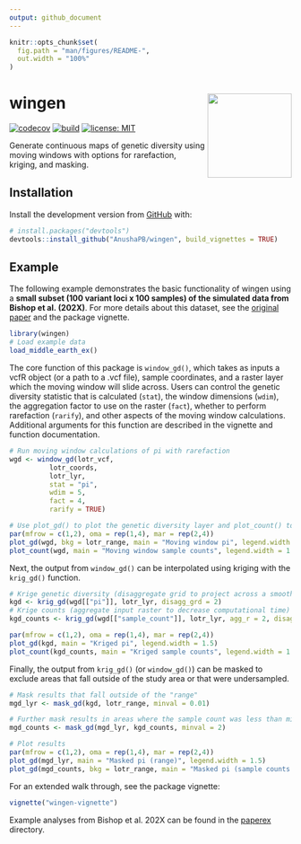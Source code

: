 ```yaml
---
output: github_document
---
```


<!-- README.md is generated from README.Rmd. Please edit that file -->

```r
knitr::opts_chunk$set(
  fig.path = "man/figures/README-",
  out.width = "100%"
)
```

# wingen <img src="man/figures/logo.png" align="right" height="150"/>

<!-- badges: start -->

<!-- [![R-CMD-check](https://github.com/AnushaPB/wingen/actions/workflows/check-release.yaml/badge.svg)](https://github.com/AnushaPB/wingen/actions/workflows/check-release.yaml) -->

[![codecov](https://codecov.io/gh/AnushaPB/wingen/branch/main/graph/badge.svg?token=P4Z35HFR4Y)](https://codecov.io/gh/AnushaPB/wingen) [![build](https://github.com/AnushaPB/wingen/actions/workflows/test-coverage.yaml/badge.svg)](https://github.com/AnushaPB/wingen/actions/workflows/test-coverage.yaml) [![license: MIT](https://img.shields.io/badge/license-MIT-blue)](https://img.shields.io/badge/license-MIT-blue)

<!-- badges: end -->

Generate continuous maps of genetic diversity using moving windows with options for rarefaction, kriging, and masking.

## Installation

Install the development version from [GitHub](https://github.com/) with:

``` r
# install.packages("devtools")
devtools::install_github("AnushaPB/wingen", build_vignettes = TRUE)
```

## Example

The following example demonstrates the basic functionality of wingen using a **small subset (100 variant loci x 100 samples) of the simulated data from Bishop et al. (202X)**. For more details about this dataset, see the [original paper](LINK) and the package vignette.

```r
library(wingen)
# Load example data
load_middle_earth_ex()
```

The core function of this package is `window_gd()`, which takes as inputs a vcfR object (or a path to a .vcf file), sample coordinates, and a raster layer which the moving window will slide across. Users can control the genetic diversity statistic that is calculated (`stat`), the window dimensions (`wdim`), the aggregation factor to use on the raster (`fact`), whether to perform rarefaction (`rarify`), and other aspects of the moving window calculations. Additional arguments for this function are described in the vignette and function documentation.

```r
# Run moving window calculations of pi with rarefaction
wgd <- window_gd(lotr_vcf,
          lotr_coords,
          lotr_lyr,
          stat = "pi",
          wdim = 5,
          fact = 4,
          rarify = TRUE)

# Use plot_gd() to plot the genetic diversity layer and plot_count() to plot the sample counts layer
par(mfrow = c(1,2), oma = rep(1,4), mar = rep(2,4))
plot_gd(wgd, bkg = lotr_range, main = "Moving window pi", legend.width = 1.5)
plot_count(wgd, main = "Moving window sample counts", legend.width = 1.5)
```

Next, the output from `window_gd()` can be interpolated using kriging with the `krig_gd()` function.

```r
# Krige genetic diversity (disaggregate grid to project across a smoother final surface)
kgd <- krig_gd(wgd[["pi"]], lotr_lyr, disagg_grd = 2)
# Krige counts (aggregate input raster to decrease computational time)
kgd_counts <- krig_gd(wgd[["sample_count"]], lotr_lyr, agg_r = 2, disagg_grd = 2)

par(mfrow = c(1,2), oma = rep(1,4), mar = rep(2,4))
plot_gd(kgd, main = "Kriged pi", legend.width = 1.5)
plot_count(kgd_counts, main = "Kriged sample counts", legend.width = 1.5)
```

Finally, the output from `krig_gd()` (or `window_gd()`) can be masked to exclude areas that fall outside of the study area or that were undersampled.

```r
# Mask results that fall outside of the "range"
mgd_lyr <- mask_gd(kgd, lotr_range, minval = 0.01)

# Further mask results in areas where the sample count was less than minval
mgd_counts <- mask_gd(mgd_lyr, kgd_counts, minval = 2)
```

```r
# Plot results
par(mfrow = c(1,2), oma = rep(1,4), mar = rep(2,4))
plot_gd(mgd_lyr, main = "Masked pi (range)", legend.width = 1.5)
plot_gd(mgd_counts, bkg = lotr_range, main = "Masked pi (sample counts + range)", legend.width = 1.5)
```

For an extended walk through, see the package vignette:

``` r
vignette("wingen-vignette")
```

Example analyses from Bishop et al. 202X can be found in the  [paperex](https://github.com/AnushaPB/wingen/tree/main/paperex) directory.
